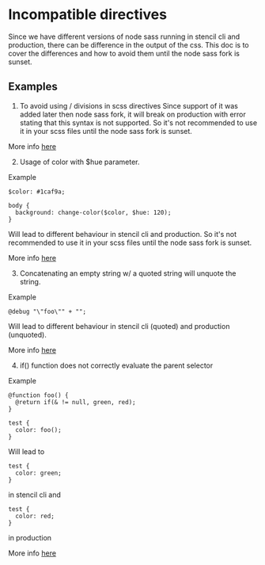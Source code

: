 # Incompatible directives

Since we have different versions of node sass running in stencil cli and production, there can be difference in the output of the css.
This doc is to cover the differences and how to avoid them until the node sass fork is sunset.

## Examples

1. To avoid using / divisions in scss directives
Since support of it was added later then node sass fork, it will break on production with error stating that this syntax is not supported.
So it's not recommended to use it in your scss files until the node sass fork is sunset.

More info [here](https://github.com/sass/libsass/issues/2149)

2. Usage of color with $hue parameter.

Example 

```shell showLineNumbers
$color: #1caf9a;

body {
  background: change-color($color, $hue: 120);
}
```

Will lead to different behaviour in stencil cli and production. 
So it's not recommended to use it in your scss files until the node sass fork is sunset.

More info [here](https://github.com/sass/libsass/issues/2112)


3. Concatenating an empty string w/ a quoted string will unquote the string.

Example 

```shell showLineNumbers
@debug "\"foo\"" + "";
```

Will lead to different behaviour in stencil cli (quoted) and production (unquoted).

More info [here](https://github.com/sass/libsass/issues/2153)

4. if() function does not correctly evaluate the parent selector

Example

```shell showLineNumbers
@function foo() {
  @return if(& != null, green, red);
}

test {
  color: foo();
}
```

Will lead to 
```shell
test {
  color: green;
}
```

in stencil cli and

```shell
test {
  color: red;
}
```
in production

More info [here](https://github.com/sass/libsass/issues/2116)